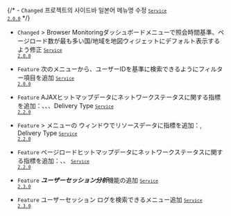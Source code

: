{/* - <code class="Changed">Changed</code> 프로젝트의 사이드바 일본어 메뉴명 수정 <code class='changelog-service'><a href="../release-notes/service/service-2_0_x"><code class='changelog-service'>Service 2.0.0​</code></a></code> */}

- <code class="Changed">Changed</code> <Cmdname sid="side_dashboard" className="uitext" /> &gt; <span class="uitext">Browser Monitoringダッシュボード</span>メニューで照会時間基準、ページロード数が最も多い国/地域を地図ウィジェットにデフォルト表示するよう修正 <code class='changelog-service'><a href="../release-notes/service/service-2_0_x"><code class='changelog-service'>Service 2.0.0​</code></a></code>

- <code class="Feature">Feature</code> 次のメニューから、ユーザーIDを基準に検索できるようにフィルター項目を追加 <code class='changelog-service'><a href="../release-notes/service/service-2_0_x"><code class='changelog-service'>Service 2.0.0​</code></a></code>

- <code class="Feature">Feature</code> AJAXヒットマップデータにネットワークステータスに関する指標を追加：<Cmdname sid="TTL07611" className="uitext" />、<Cmdname sid="TTL07612" className="uitext" />、<Cmdname sid="TTL07610" className="uitext" />、<span class="uitext">Delivery Type</span> <code class='changelog-service'><a href="../release-notes/service/service-2_2_x"><code class='changelog-service'>Service 2.2.0​</code></a></code>

- <code class="Feature">Feature</code> <Cmdname sid="side_analysis" className="uitext" /> &gt; <Cmdname sid="side_rumPageLoadHitmap" className="uitext" />メニューの<Cmdname sid="side_rumPageLoadDashboard" className="uitext" /> <Cmdname sid="detail" className="uitext" />ウィンドウでリソースデータに指標を追加：<Cmdname sid="status_code" className="uitext" />, <span class="uitext">Delivery Type</span> <code class='changelog-service'><a href="../release-notes/service/service-2_2_x"><code class='changelog-service'>Service 2.2.0​</code></a></code>

- <code class="Feature">Feature</code> ページロードヒットマップデータにネットワークステータスに関する指標を追加：<Cmdname sid="TTL07611" className="uitext" />、<Cmdname sid="TTL07612" className="uitext" />、<Cmdname sid="TTL07610" className="uitext" /> <code class='changelog-service'><a href="../release-notes/service/service-2_2_x"><code class='changelog-service'>Service 2.2.0​</code></a></code>

- <code class="Feature">Feature</code> ***ユーザーセッション分析***機能の追加 <code class='changelog-service'><a href="../release-notes/service/service-2_3_x"><code class='changelog-service'>Service 2.3.0​</code></a></code>

- <code class="Feature">Feature</code> ユーザーセッション ログを検索できる<Cmdname sid="side_userSessionEventSearch" className="uitext" />メニュー追加 <code class='changelog-service'><a href="../release-notes/service/service-2_3_x"><code class='changelog-service'>Service 2.3.0​</code></a></code>
